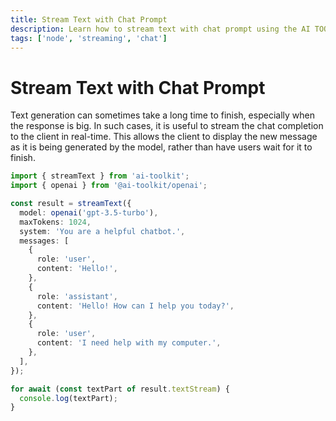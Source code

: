 ```yaml
---
title: Stream Text with Chat Prompt
description: Learn how to stream text with chat prompt using the AI TOOLKIT and Node
tags: ['node', 'streaming', 'chat']
---
```


# Stream Text with Chat Prompt

Text generation can sometimes take a long time to finish, especially when the response is big.
In such cases, it is useful to stream the chat completion to the client in real-time.
This allows the client to display the new message as it is being generated by the model,
rather than have users wait for it to finish.

```ts file='index.ts'
import { streamText } from 'ai-toolkit';
import { openai } from '@ai-toolkit/openai';

const result = streamText({
  model: openai('gpt-3.5-turbo'),
  maxTokens: 1024,
  system: 'You are a helpful chatbot.',
  messages: [
    {
      role: 'user',
      content: 'Hello!',
    },
    {
      role: 'assistant',
      content: 'Hello! How can I help you today?',
    },
    {
      role: 'user',
      content: 'I need help with my computer.',
    },
  ],
});

for await (const textPart of result.textStream) {
  console.log(textPart);
}
```
